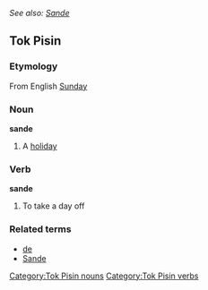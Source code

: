''See also: [[Sande]]''
==Tok Pisin==
===Etymology===
From English [[Sunday]]

===Noun===
'''sande'''
#A [[holiday]]

===Verb===
'''sande'''
#To take a day off

===Related terms===
*[[de]]
*[[Sande]]

[[Category:Tok Pisin nouns]]
[[Category:Tok Pisin verbs]]